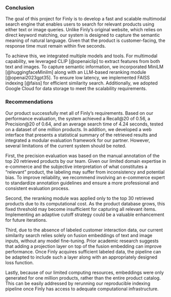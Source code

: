 ### Conclusion

The goal of this project for Finly is to develop a fast and scalable multimodal search engine that enables users to search for relevant products using either text or image queries. Unlike Finly’s original website, which relies on direct keyword matching, our system is designed to capture the semantic meaning of natural language. Given that the product is customer-facing, the response time must remain within five seconds.

To achieve this, we integrated multiple models and tools. For multimodal capability, we leveraged CLIP [@openaiclip] to extract features from both text and images. To capture semantic information, we incorporated MiniLM [@huggingfaceMinilm] along with an LLM-based reranking module [@openai2023gpt35]. To ensure low latency, we implemented FAISS indexing [@faiss] for efficient similarity search. Additionally, we adopted Google Cloud for data storage to meet the scalability requirements.

### Recommendations

Our product successfully met all of Finly’s requirements. Based on our performance evaluation, the system achieved a Recall@20 of 0.56, a Precision@20 of 0.64, and an average search time of 4.24 seconds, tested on a dataset of one million products. In addition, we developed a web interface that presents a statistical summary of the retrieved results and integrated a modular evaluation framework for our partner. However, several limitations of the current system should be noted.

First, the precision evaluation was based on the manual annotation of the top 20 retrieved products by our team. Given our limited domain expertise in e-commerce and the subjective interpretation of what constitutes a "relevant" product, the labeling may suffer from inconsistency and potential bias. To improve reliability, we recommend involving an e-commerce expert to standardize annotation guidelines and ensure a more professional and consistent evaluation process.

Second, the reranking module was applied only to the top 30 retrieved products due to its computational cost. As the product database grows, this fixed threshold may become insufficient for capturing all relevant items. Implementing an adaptive cutoff strategy could be a valuable enhancement for future iterations.

Third, due to the absence of labeled customer interaction data, our current similarity search relies solely on fusion embeddings of text and image inputs, without any model fine-tuning. Prior academic research suggests that adding a projection layer on top of the fusion embedding can improve performance. Once Finly acquires sufficient labeled data, the pipeline can be adapted to include such a layer along with an appropriately designed loss function.

Lastly, because of our limited computing resources, embeddings were only generated for one million products, rather than the entire product catalog. This can be easily addressed by rerunning our reproducible indexing pipeline once Finly has access to adequate computational infrastructure.

